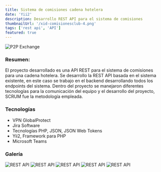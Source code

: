 ```yaml
---
title: Sistema de comisiones cadena hotelera
date: 'Yii2'
description: Desarrollo REST API para el sistema de comisiones
thumbnailUrl: '/xid-comisionesclub-4.png'
tags: ['rest api', 'API']
featured: true
---
```


![P2P Exchange](/xid-comisionesclub-4.png)

### Resumen:
El proyecto desarrollado es una API REST para el sistema de comisiones para una cadena hotelera. Se desarrollo la REST API
basada en el sistema existente, en este caso se trabajo en el backend desarrollando todos los endpoints del sistema.
Dentro del proyecto se manejaron diferentes tecnologías para la comunicación del equipo y el desarrollo del proyecto, SCRUM 
fue la metodología empleada.

### Tecnologías

* VPN GlobalProtect
* Jira Software
* Tecnologías PHP, JSON, JSON Web Tokens
* Yii2, Framework para PHP
* Microsoft Teams

### Galería

![REST API](/xid-comisionesclub.png)
![REST API](/xid-comisionesclub-1.png)
![REST API](/xid-comisionesclub-2.png)
![REST API](/xid-comisionesclub-3.png)
![REST API](/xid-comisionesclub-4.png)